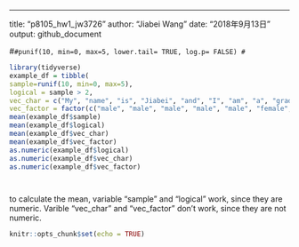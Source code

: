 ---
title: "p8105_hw1_jw3726"
author: "Jiabei Wang"
date: "2018年9月13日"
output: github_document

#```
#punif(10, min=0, max=5, lower.tail= TRUE, log.p= FALSE)
#```
```r
library(tidyverse)
example_df = tibble(
sample=runif(10, min=0, max=5),
logical = sample > 2,
vec_char = c("My", "name", "is", "Jiabei", "and", "I", "am", "a", "graduate", "student"), 
vec_factor = factor(c("male", "male", "male", "male", "male", "female", "female", "female", "female", "female")))
mean(example_df$sample)
mean(example_df$logical)
mean(example_df$vec_char)
mean(example_df$vec_factor)
as.numeric(example_df$logical)
as.numeric(example_df$vec_char)
as.numeric(example_df$vec_factor)




```
to calculate the mean, variable "sample" and "logical" work, since they are numeric. Varible "vec_char" and "vec_factor" don't work, since they are not numeric. 






```r
knitr::opts_chunk$set(echo = TRUE)
```

